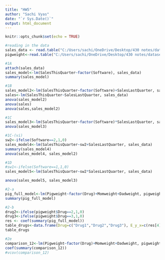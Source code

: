 ---
title: "HW5"
author: "Sachi Vyas"
date: "`r Sys.Date()`"
output: html_document
---

```{r setup, include=FALSE}
knitr::opts_chunk$set(echo = TRUE)
```

```{r}
#reading in the data
sales_data <- read.table("C:/Users/sachi/OneDrive/Desktop/430 notes/datasets/Software Sales Data.txt", sep = "", header = T)
pigweight<-read.table("C:/Users/sachi/OneDrive/Desktop/430 notes/datasets/Pigweight Data.txt", sep = "", header = T)
```
```{r}
#1A
attach(sales_data)
sales_model<-lm(SalesThisQuarter~factor(Software), sales_data)
summary(sales_model)
```
```{r}
#1B
sales_model2<-lm(SalesThisQuarter~factor(Software)+SalesLastQuarter, sales_data)
sales<-lm(SalesThisQuarter~SalesLastQuarter, sales_data)
anova(sales_model2)
anova(sales)
anova(sales,sales_model2)
```
```{r}
#1C
sales_model3<-lm(SalesThisQuarter~factor(Software)*SalesLastQuarter, sales_data)
anova(sales_model3)
```
```{r}
#1C-(vi)
sw2<-ifelse(Software==2,1,0)
sales_model4<-lm(SalesThisQuarter~sw2+SalesLastQuarter, sales_data)
summary(sales_model4)
anova(sales_model4, sales_model2)
```
```{r}
#1D
#sw1<-ifelse(Software==1,1,0)
sales_model5<-lm(SalesThisQuarter~sw2*SalesLastQuarter, sales_data)

anova(sales_model5, sales_model3)
```
```{r}
#2-a
pig_full_model<-lm(Pigweight~factor(Drug)+Momweight+Dadweight, pigweight)
summary(pig_full_model)
```
```{r}
#2-b
drug2<-ifelse(pigweight$Drug==2,1,0)
drug3<-ifelse(pigweight$Drug==3,1,0)
res <- coef(summary(pig_full_model))
table_drugs<-data.frame(Drug=c("Drug1","Drug2","Drug3"), E_y_x=c(res[4],res[5],res[6]))
table_drugs
```
```{r}
#2e
comparison_12<-lm(Pigweight~factor(Drug)+Momweight+Dadweight, pigweight)
coef(summary(comparison_12))
#vcov(comparison_12)
```